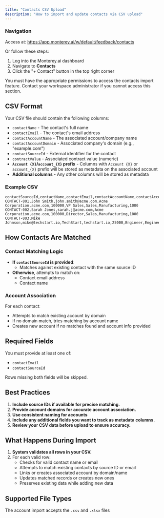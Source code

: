 ```yaml
---
title: "Contacts CSV Upload"
description: "How to import and update contacts via CSV upload"
---
```


### Navigation

Access at: https://app.monterey.ai/w/default/feedback/contacts

Or follow these steps:

1. Log into the Monterey.ai dashboard
2. Navigate to **Contacts**
3. Click the "+ Contact" button in the top right corner

<Note>
  You must have the appropriate permissions to access the contacts import
  feature. Contact your workspace administrator if you cannot access this
  section.
</Note>

## CSV Format

Your CSV file should contain the following columns:

- `contactName` - The contact's full name
- `contactEmail` - The contact's email address
- `contactAccountName` - The associated account/company name
- `contactAccountDomain` - Associated company's domain (e.g., "example.com")
- `contactSourceId` - External identifier for the contact
- `contractValue` - Associated contract value (numeric)
- **`Account {X}`/`account_{X}` prefix** - Columns with `Account {X}` or `account_{X}` prefix will be stored as metadata on the associated account
- **Additional columns** - Any other columns will be stored as metadata

### Example CSV

```csv
contactSourceId,contactName,contactEmail,contactAccountName,contactAccountDomain,contractValue,title,department,account_industry,account_employees
CONTACT-001,John Smith,john.smith@acme.com,Acme Corporation,acme.com,100000,VP Sales,Sales,Manufacturing,1000
CONTACT-002,Sarah Jones,sarah.j@acme.com,Acme Corporation,acme.com,100000,Director,Sales,Manufacturing,1000
CONTACT-003,Mike Johnson,mike@techstart.io,TechStart,techstart.io,25000,Engineer,Engineering,Technology,50
```

## How Contacts Are Matched

### Contact Matching Logic

- **If `contactSourceId` is provided**:
  - Matches against existing contact with the same source ID
- **Otherwise**, attempts to match on:
  - Contact email address
  - Contact name

### Account Association

For each contact:

- Attempts to match existing account by domain
- If no domain match, tries matching by account name
- Creates new account if no matches found and account info provided

## Required Fields

You must provide at least one of:

- `contactEmail`
- `contactSourceId`

Rows missing both fields will be skipped.

## Best Practices

1. **Include source IDs if available for precise matching.**
2. **Provide account domains for accurate account association.**
3. **Use consistent naming for accounts**
4. **Include any additional fields you want to track as metadata columns.**
5. **Review your CSV data before upload to ensure accuracy.**

## What Happens During Import

1. **System validates all rows in your CSV.**
2. For each valid row:
   - Checks for valid contact name or email
   - Attempts to match existing contacts by source ID or email
   - Links or creates associated account by domain/name
   - Updates matched records or creates new ones
   - Preserves existing data while adding new data

## Supported File Types

The account import accepts the `.csv` and `.xlsx` files
